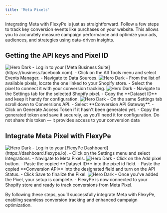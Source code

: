 ```yaml
---
title: 'Meta Pixels'
---
```


Integrating Meta with FlexyPe is just as straightforward. Follow a few steps to track key conversion events like purchases on your website. This allows you to accurately measure campaign performance and optimize your ads, audiences, and strategies using data-driven insights.

## Getting the API keys and Pixel ID

<Steps>
  <Step title="Accessing your Meta Business Suite.">
    <img
      className="rounded-lg"
      src="/images/integrations/analytics/mp-1.png"
      alt="Hero Dark"
    />
    - Log in to your [Meta Business Suite](https://business.facebook.com).
    - Click on the All Tools menu and select Events Manager.
    - Navigate to Data Sources.
  </Step>
  <Step title="Select your Shopify Pixel">
    <img
      className="rounded-lg"
      src="/images/integrations/analytics/mp-2.png"
      alt="Hero Dark"
    />
    - From the list of available pixels, locate the one linked to your Shopify store.
    - Select the pixel to connect it with your conversion tracking.
  </Step>
  <Step title="Getting the Pixel ID">
    <img
      className="rounded-lg"
      src="/images/integrations/analytics/mp-3.png"
      alt="Hero Dark"
    />
    - Navigate to the Settings tab for the selected Shopify pixel.
    - Copy the **Dataset ID** and keep it handy for configuration.
  </Step>
  <Step title="Generating and Getting your Conversion API">
     <img
        className="rounded-lg"
        src="/images/integrations/analytics/mp-4.png"
        alt="Hero Dark"
     />
    - On the same Settings tab scroll down to Conversions API.
    - Select **Conversion API Gateway**.
    - Click on Generate Access Token if it hasn't been generated yet.
    - Copy the generated token and save it securely, as you’ll need it for configuration.
    <Warning>Do not share this token — it provides access to your conversion data</Warning>
  </Step>
</Steps>

## Integrate Meta Pixel with FlexyPe

<Steps>
  <Step title="Access Meta Pixels Integration on your FlexyPe Dashboard.">
    <img
      className="rounded-lg"
      src="/images/integrations/analytics/mp-5.png"
      alt="Hero Dark"
    />
    - Log in to your [FlexyPe Dashboard](https://dashboard.flexype.io).
    - Click on the Settings menu and select Integrations.
    - Navigate to Meta Pixels.
  </Step>
  <Step title="Configure a new Pixel">
    <img
      className="rounded-lg"
      src="/images/integrations/analytics/mp-6.png"
      alt="Hero Dark"
    />
    - Click on the Add pixel button.
    - Paste the copied **Dataset ID** into the pixel id field.
    - Paste the copied **Conversion API** into the designated field and turn on the API Status.
    - Click Save to finalize the Pixel.
  </Step>
  <Step title="Finish Setup and Start Tracking">
   <img
     className="rounded-lg"
     src="/images/integrations/analytics/mp-7.png"
     alt="Hero Dark"
   />
   - Once you've added the Pixel, your setup is complete.
   - FlexyPe is now connected to your Shopify store and ready to track conversions from Meta Pixel.
  </Step>
</Steps>

By following these steps, you’ll successfully integrate Meta with FlexyPe, enabling seamless conversion tracking and enhanced campaign optimization.
